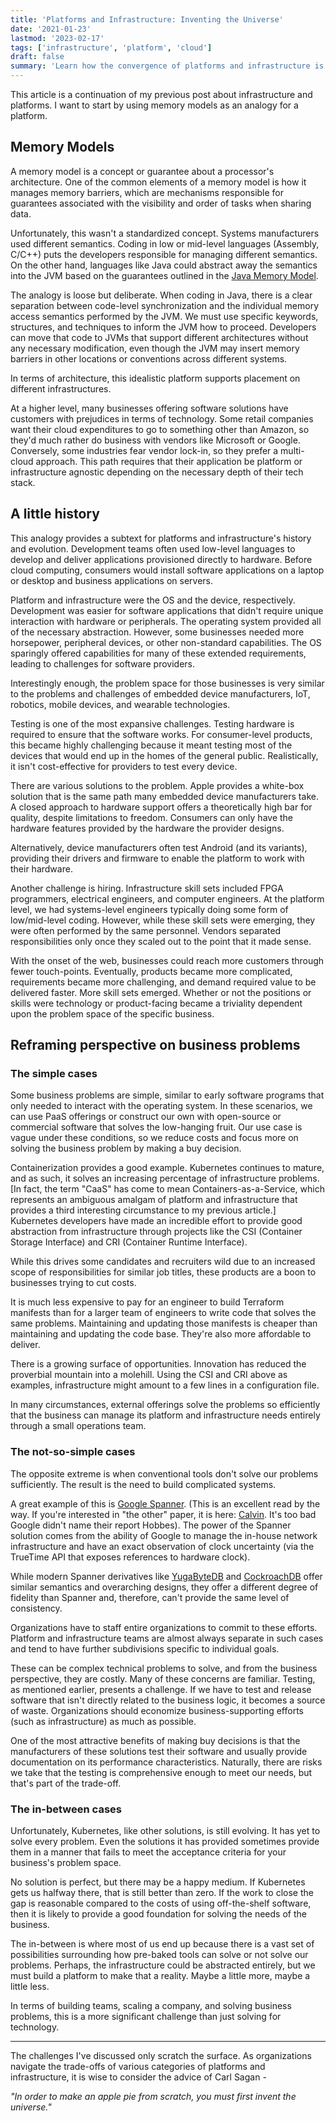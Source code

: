 ```yaml
---
title: 'Platforms and Infrastructure: Inventing the Universe'
date: '2021-01-23'
lastmod: '2023-02-17'
tags: ['infrastructure', 'platform', 'cloud']
draft: false
summary: 'Learn how the convergence of platforms and infrastructure is revolutionizing the tech landscape, enabling unprecedented innovation and growth.'
---
```


This article is a continuation of my previous post about infrastructure and platforms. 
I want to start by using memory models as an analogy for a platform.

##  Memory Models

A memory model is a concept or guarantee about a processor's architecture. 
One of the common elements of a memory model is how it manages memory barriers,
which are mechanisms responsible for guarantees associated with the visibility and order of tasks when sharing data.

Unfortunately, this wasn't a standardized concept.
Systems manufacturers used different semantics.
Coding in low or mid-level languages (Assembly, C/C++) puts the developers responsible for managing different semantics.
On the other hand,
languages like Java could abstract away the semantics into the JVM based on the guarantees
outlined in the [Java Memory Model](https://docs.oracle.com/javase/specs/jls/se17/html/jls-17.html#jls-17.4).

The analogy is loose but deliberate.
When coding in Java,
there is a clear separation between code-level synchronization and the individual memory access semantics
performed by the JVM.
We must use specific keywords, structures, and techniques to inform the JVM how to proceed.
Developers can move that code to JVMs that support different architectures without any necessary modification,
even though the JVM may insert memory barriers in other locations or conventions across different systems.

In terms of architecture, this idealistic platform supports placement on different infrastructures.

At a higher level, many businesses offering software solutions have customers with prejudices in terms of technology.
Some retail companies want their cloud expenditures to go to something other than Amazon,
so they'd much rather do business with vendors like Microsoft or Google.
Conversely, some industries fear vendor lock-in, so they prefer a multi-cloud approach.
This path requires
that their application be platform or infrastructure agnostic depending on the necessary depth of their tech stack.

## A little history

This analogy provides a subtext for platforms and infrastructure's history and evolution.
Development teams often used low-level languages to develop and deliver applications provisioned directly to hardware.
Before cloud computing,
consumers would install software applications on a laptop or desktop and business applications on servers.

Platform and infrastructure were the OS and the device, respectively.
Development was easier for software applications that didn't require unique interaction with hardware or peripherals.
The operating system provided all of the necessary abstraction.
However, some businesses needed more horsepower, peripheral devices, or other non-standard capabilities.
The OS sparingly offered capabilities for many of these extended requirements,
leading to challenges for software providers.

Interestingly enough,
the problem space for those businesses is very similar to the problems and challenges of embedded device manufacturers,
IoT, robotics, mobile devices, and wearable technologies.

Testing is one of the most expansive challenges.
Testing hardware is required to ensure that the software works.
For consumer-level products,
this became
highly challenging because it meant testing most of the devices that would end up in the homes of the general public.
Realistically, it isn't cost-effective for providers to test every device.

There are various solutions to the problem.
Apple provides a white-box solution that is the same path many embedded device manufacturers take.
A closed approach to hardware support offers a theoretically high bar for quality, despite limitations to freedom.
Consumers can only have the hardware features provided by the hardware the provider designs.

Alternatively, device manufacturers often test Android (and its variants),
providing their drivers and firmware to enable the platform to work with their hardware.

Another challenge is hiring.
Infrastructure skill sets included FPGA programmers, electrical engineers, and computer engineers.
At the platform level, we had systems-level engineers typically doing some form of low/mid-level coding.
However, while these skill sets were emerging, they were often performed by the same personnel.
Vendors separated responsibilities only once they scaled out to the point that it made sense.

With the onset of the web, businesses could reach more customers through fewer touch-points.
Eventually, products became more complicated, requirements became more challenging,
and demand required value to be delivered faster.
More skill sets emerged.
Whether or not the positions or skills were technology or product-facing became a triviality dependent upon the problem space of the specific business.

## Reframing perspective on business problems

### The simple cases

Some business problems are simple,
similar to early software programs that only needed to interact with the operating system.
In these scenarios,
we can use PaaS offerings
or construct our own with open-source or commercial software that solves the low-hanging fruit.
Our use case is vague under these conditions,
so we reduce costs and focus more on solving the business problem by making a buy decision.

Containerization provides a good example.
Kubernetes continues to mature, and as such, it solves an increasing percentage of infrastructure problems.
[In fact, the term "CaaS" has come to mean Containers-as-a-Service, which represents an ambiguous amalgam of platform and infrastructure that provides a third interesting circumstance to my previous article.] Kubernetes developers have made an incredible effort
to provide good abstraction from infrastructure through projects like the CSI (Container Storage Interface) and CRI
(Container Runtime Interface).

While this drives some candidates and recruiters wild due to an increased scope of responsibilities for similar job titles,
these products are a boon to businesses trying to cut costs.

It is much less expensive to pay for an engineer to build Terraform manifests than for a larger team of engineers
to write code that solves the same problems.
Maintaining and updating those manifests is cheaper than maintaining and updating the code base.
They're also more affordable to deliver.

There is a growing surface of opportunities.
Innovation has reduced the proverbial mountain into a molehill.
Using the CSI and CRI above as examples, infrastructure might amount to a few lines in a configuration file.

In many circumstances,
external offerings solve the problems so efficiently that the business can manage its platform and infrastructure needs entirely through a small operations team.

### The not-so-simple cases

The opposite extreme is when conventional tools don't solve our problems sufficiently.
The result is the need to build complicated systems.

A great example of this is [Google Spanner](https://static.googleusercontent.com/media/research.google.com/en//archive/spanner-osdi2012.pdf).
(This is an excellent read by the way.
If you're interested in "the other" paper, it is here:
[Calvin](http://cs.yale.edu/homes/thomson/publications/calvin-sigmod12.pdf).
It's too bad Google 
didn't name their report Hobbes).
The power of the Spanner solution comes from the ability of Google
to manage the in-house network infrastructure and have an exact observation of clock uncertainty
(via the TrueTime API that exposes references to hardware clock).

While modern Spanner derivatives like [YugaByteDB](https://www.yugabyte.com/) and [CockroachDB](https://www.cockroachlabs.com/) offer similar
semantics and overarching designs,
they offer a different degree of fidelity than Spanner and, therefore, can't provide the same level of consistency.

Organizations have to staff entire organizations to commit to these efforts.
Platform and infrastructure teams are almost always separate in such cases
and tend to have further subdivisions specific to individual goals.

These can be complex technical problems to solve, and from the business perspective, they are costly.
Many of these concerns are familiar.
Testing, as mentioned earlier, presents a challenge.
If we have to test and release software that isn't directly related to the business logic, it becomes a source of waste.
Organizations should economize business-supporting efforts (such as infrastructure) as much as possible.

One of the most attractive benefits of making buy decisions is
that the manufacturers of these solutions test their software
and usually provide documentation on its performance characteristics.
Naturally, there are risks we take that the testing is comprehensive enough to meet our needs,
but that's part of the trade-off.

### The in-between cases

Unfortunately, Kubernetes, like other solutions, is still evolving.
It has yet to solve every problem.
Even the solutions it has provided sometimes provide them in a manner
that fails to meet the acceptance criteria for your business's problem space.

No solution is perfect, but there may be a happy medium.
If Kubernetes gets us halfway there, that is still better than zero.
If the work to close the gap is reasonable compared to the costs of using off-the-shelf software,
then it is likely to provide a good foundation for solving the needs of the business.

The in-between is where most of us end up
because there is a vast set of possibilities surrounding how pre-baked tools can solve or not solve our problems.
Perhaps, the infrastructure could be abstracted entirely, but we must build a platform to make that a reality.
Maybe a little more, maybe a little less.

In terms of building teams, scaling a company,
and solving business problems, this is a more significant challenge than just solving for technology.

---

The challenges I've discussed only scratch the surface.
As organizations navigate the trade-offs of various categories of platforms and infrastructure,
it is wise to consider the advice of Carl Sagan -

_"In order to make an apple pie from scratch, you must first invent the universe."_

